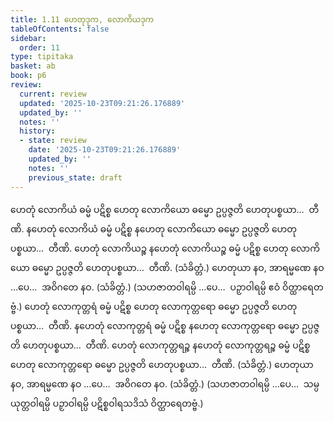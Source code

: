 ```yaml
---
title: 1.11 ဟေတုဒုက, လောကိယဒုက
tableOfContents: false
sidebar:
  order: 11
type: tipitaka
basket: ab
book: p6
review:
  current: review
  updated: '2025-10-23T09:21:26.176889'
  updated_by: ''
  notes: ''
  history:
  - state: review
    date: '2025-10-23T09:21:26.176889'
    updated_by: ''
    notes: ''
    previous_state: draft
---
```



<ReviewStatus review={frontmatter.review} showDetails={true} />

<HypothesisAnnotation frontmatter={frontmatter} />

<DynamicBreadcrumb />

<Division number="28" book="p6" e="ch" v="39" p="46">

<Paragraph number="75" book="p6">
ဟေတုံ လောကိယံ ဓမ္မံ ပဋိစ္စ ဟေတု လောကိယော ဓမ္မော ဥပ္ပဇ္ဇတိ ဟေတုပစ္စယာ…  တီဏိ.
</Paragraph>

<Paragraph number="76" book="p6">
နဟေတုံ လောကိယံ ဓမ္မံ ပဋိစ္စ နဟေတု လောကိယော ဓမ္မော ဥပ္ပဇ္ဇတိ ဟေတုပစ္စယာ…  တီဏိ.
</Paragraph>

<Paragraph number="77" book="p6">
ဟေတုံ လောကိယဉ္စ နဟေတုံ လောကိယဉ္စ ဓမ္မံ ပဋိစ္စ ဟေတု လောကိယော ဓမ္မော ဥပ္ပဇ္ဇတိ ဟေတုပစ္စယာ…  တီဏိ. (သံခိတ္တံ.)
</Paragraph>

<Paragraph number="78" book="p6">
ဟေတုယာ နဝ, အာရမ္မဏေ နဝ …ပေ…  အဝိဂတေ နဝ. (သံခိတ္တံ.)
</Paragraph>

<Paragraph number="79" book="p6">
(သဟဇာတဝါရမ္ပိ …ပေ…  ပဉှာဝါရမ္ပိ ဧဝံ ဝိတ္ထာရေတဗ္ဗံ.)
</Paragraph>

</Division>
<Division number="29" book="p6" e="ch" v="39" p="46">

<Paragraph number="80" book="p6">
ဟေတုံ လောကုတ္တရံ ဓမ္မံ ပဋိစ္စ ဟေတု လောကုတ္တရော ဓမ္မော ဥပ္ပဇ္ဇတိ ဟေတုပစ္စယာ…  တီဏိ.
</Paragraph>

<Paragraph number="81" book="p6">
နဟေတုံ လောကုတ္တရံ ဓမ္မံ ပဋိစ္စ နဟေတု လောကုတ္တရော ဓမ္မော ဥပ္ပဇ္ဇတိ ဟေတုပစ္စယာ…  တီဏိ.
</Paragraph>

<Paragraph number="82" book="p6">
ဟေတုံ လောကုတ္တရဉ္စ နဟေတုံ လောကုတ္တရဉ္စ ဓမ္မံ ပဋိစ္စ ဟေတု လောကုတ္တရော ဓမ္မော ဥပ္ပဇ္ဇတိ ဟေတုပစ္စယာ…  တီဏိ. (သံခိတ္တံ.)
</Paragraph>

<Paragraph number="83" book="p6">
ဟေတုယာ နဝ, အာရမ္မဏေ နဝ …ပေ…  အဝိဂတေ နဝ. (သံခိတ္တံ.)
</Paragraph>

<Paragraph number="84" book="p6">
(သဟဇာတဝါရမ္ပိ …ပေ…  သမ္ပယုတ္တဝါရမ္ပိ ပဉှာဝါရမ္ပိ ပဋိစ္စဝါရသဒိသံ ဝိတ္ထာရေတဗ္ဗံ.)
</Paragraph>
</Division>